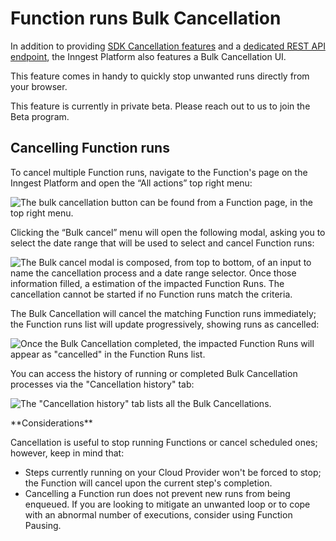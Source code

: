 
# Function runs Bulk Cancellation

In addition to providing [SDK Cancellation features](/docs/features/inngest-functions/cancellation/cancel-on-events) and a [dedicated REST API endpoint](/docs/guides/cancel-running-functions), the Inngest Platform also features a Bulk Cancellation UI.

This feature comes in handy to quickly stop unwanted runs directly from your browser.

<Callout variant="warning">
This feature is currently in private beta. Please reach out to us to join the Beta program.
</Callout>

## Cancelling Function runs

To cancel multiple Function runs, navigate to the Function's page on the Inngest Platform and open the “All actions” top right menu:

![The bulk cancellation button can be found from a Function page, in the top right menu.](/assets/docs/platform/manage/bulk-cancellation/function-runs-cancel-button.png)

Clicking the “Bulk cancel” menu will open the following modal, asking you to select the date range that will be used to select and cancel Function runs:

![The Bulk cancel modal is composed, from top to bottom, of an input to name the cancellation process and a date range selector. Once those information filled, a estimation of the impacted Function Runs. The cancellation cannot be started if no Function runs match the criteria.](/assets/docs/platform/manage/bulk-cancellation/bulk-cancel-modal.png)

The Bulk Cancellation will cancel the matching Function runs immediately; the Function runs list will update progressively, showing runs as cancelled:

![Once the Bulk Cancellation completed, the impacted Function Runs will appear as "cancelled" in the Function Runs list.](/assets/docs/platform/manage/bulk-cancellation/function-runs-cancelled.png)

You can access the history of running or completed Bulk Cancellation processes via the "Cancellation history" tab:

![The "Cancellation history" tab lists all the Bulk Cancellations.](/assets/docs/platform/manage/bulk-cancellation/bulk-cancel-history.png)


<Callout variant="info">
**Considerations**

Cancellation is useful to stop running Functions or cancel scheduled ones; however, keep in mind that:

- Steps currently running on your Cloud Provider won't be forced to stop; the Function will cancel upon the current step's completion.
- Cancelling a Function run does not prevent new runs from being enqueued. If you are looking to mitigate an unwanted loop or to cope with an abnormal number of executions, consider using Function Pausing.
</Callout>